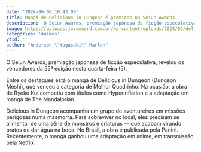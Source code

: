 ```yaml
---
date: '2024-06-06:10:43:00'
title: Mangá de Delicious in Dungeon é premiado no Seiun Awards
description: 'O Seiun Awards, premiação japonesa de ficção especulativa, revelou os vencedores da 55ª edição nesta quarta-feira (5).'
image: https://uploads.jovemnerd.com.br/wp-content/uploads/2024/06/delicious_in_dungeon__73tg66xj0.jpg
categories: 'Animes'
ytid: ''
author: "Anderson \"Yagasaki\" Marlon"
---
```


O Seiun Awards, premiação japonesa de ficção especulativa, revelou os vencedores da 55ª edição nesta quarta-feira (5).

Entre os destaques está o mangá de Delicious in Dungeon (Dungeon Meshi), que venceu a categoria de Melhor Quadrinho. Na ocasião, a obra de Ryoko Kui competiu com títulos como Hyperinflation e a adaptação em mangá de The Mandalorian.

Delicious in Dungeon acompanha um grupo de aventureiros em missões perigosas numa masmorra. Para sobreviver no local, eles precisam se alimentar de uma série de monstros e criaturas — que acabam virando pratos de dar água na boca. No Brasil, a obra é publicada pela Panini. Recentemente, o mangá ganhou uma adaptação em anime, em transmissão pela Netflix.
